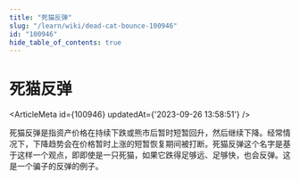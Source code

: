 ```yaml
---
title: "死猫反弹"
slug: "/learn/wiki/dead-cat-bounce-100946"
id: "100946"
hide_table_of_contents: true
---
```



# 死猫反弹

<ArticleMeta id={100946} updatedAt={'2023-09-26 13:58:51'} />
<div className='border-solid border-b border-t-0 my-4 border-[var(--ifm-color-gray-300)]' />

死猫反弹是指资产价格在持续下跌或熊市后暂时短暂回升，然后继续下降。经常情况下，下降趋势会在价格暂时上涨的短暂恢复期间被打断。死猫反弹这个名字是基于这样一个观点，即即使是一只死猫，如果它跌得足够远、足够快，也会反弹。这是一个骗子的反弹的例子。
